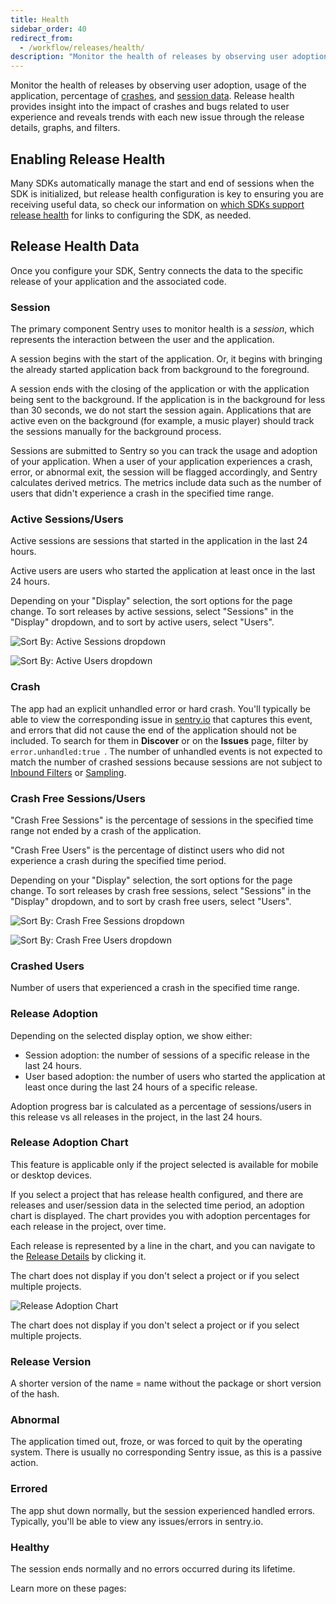 ```yaml
---
title: Health
sidebar_order: 40
redirect_from:
  - /workflow/releases/health/
description: "Monitor the health of releases by observing user adoption, usage of the application, percentage of crashes, and session data."
---
```


Monitor the health of releases by observing user adoption, usage of the application, percentage of [crashes](#crash), and [session data](#session). Release health provides insight into the impact of crashes and bugs related to user experience and reveals trends with each new issue through the release details, graphs, and filters.

## Enabling Release Health

Many SDKs automatically manage the start and end of sessions when the SDK is initialized, but release health configuration is key to ensuring you are receiving useful data, so check our information on [which SDKs support release health](/product/releases/health/setup/) for links to configuring the SDK, as needed.

## Release Health Data

Once you configure your SDK, Sentry connects the data to the specific release of your application and the associated code.

### Session

The primary component Sentry uses to monitor health is a _session_, which represents the interaction between the user and the application.

A session begins with the start of the application. Or, it begins with bringing the already started application back from background to the foreground.

A session ends with the closing of the application or with the application being sent to the background. If the application is in the background for less than 30 seconds, we do not start the session again. Applications that are active even on the background (for example, a music player) should track the sessions manually for the background process.

Sessions are submitted to Sentry so you can track the usage and adoption of your application. When a user of your application experiences a crash, error, or abnormal exit, the session will be flagged accordingly, and Sentry calculates derived metrics. The metrics include data such as the number of users that didn't experience a crash in the specified time range.

### Active Sessions/Users

Active sessions are sessions that started in the application in the last 24 hours.

Active users are users who started the application at least once in the last 24 hours.

Depending on your "Display" selection, the sort options for the page change. To sort releases by active sessions, select "Sessions" in the "Display" dropdown, and to sort by active users, select "Users".

![Sort By: Active Sessions dropdown](release_active_sessions.png)

![Sort By: Active Users dropdown](release_active_users.png)

### Crash

The app had an explicit unhandled error or hard crash. You'll typically be able to view the corresponding issue in [sentry.io](https://sentry.io) that captures this event, and errors that did not cause the end of the application should not be included. To search for them in **Discover** or on the **Issues** page, filter by `error.unhandled:true `. The number of unhandled events is not expected to match the number of crashed sessions because sessions are not subject to [Inbound Filters](/product/data-management-settings/filtering/) or [Sampling](/platform-redirect/?next=/configuration/sampling/).

### Crash Free Sessions/Users

"Crash Free Sessions" is the percentage of sessions in the specified time range not ended by a crash of the application.

"Crash Free Users" is the percentage of distinct users who did not experience a crash during the specified time period.

Depending on your "Display" selection, the sort options for the page change. To sort releases by crash free sessions, select "Sessions" in the "Display" dropdown, and to sort by crash free users, select "Users".

![Sort By: Crash Free Sessions dropdown](release_crash_free_sessions.png)

![Sort By: Crash Free Users dropdown](release_crash_free_users.png)

### Crashed Users

Number of users that experienced a crash in the specified time range.

### Release Adoption

Depending on the selected display option, we show either:
- Session adoption: the number of sessions of a specific release in the last 24 hours.
- User based adoption: the number of users who started the application at least once during the last 24 hours of a specific release.

Adoption progress bar is calculated as a percentage of sessions/users in this release vs all releases in the project, in the last 24 hours.

### Release Adoption Chart

<Note>

This feature is applicable only if the project selected is available for mobile or desktop devices.

</Note>

If you select a project that has release health configured, and there are releases and user/session data in the selected time period, an adoption chart is displayed. The chart provides you with adoption percentages for each release in the project, over time. 

Each release is represented by a line in the chart, and you can navigate to the [Release Details](/product/releases/health/release-details/) by clicking it.

The chart does not display if you don't select a project or if you select multiple projects.

![Release Adoption Chart](release_adoption_chart.png)

The chart does not display if you don't select a project or if you select multiple projects.

### Release Version

A shorter version of the name = name without the package or short version of the hash.

### Abnormal

The application timed out, froze, or was forced to quit by the operating system. There is usually no corresponding Sentry issue, as this is a passive action.

### Errored

The app shut down normally, but the session experienced handled errors. Typically, you'll be able to view any issues/errors in sentry.io.

### Healthy

The session ends normally and no errors occurred during its lifetime.

Learn more on these pages:

<PageGrid />
